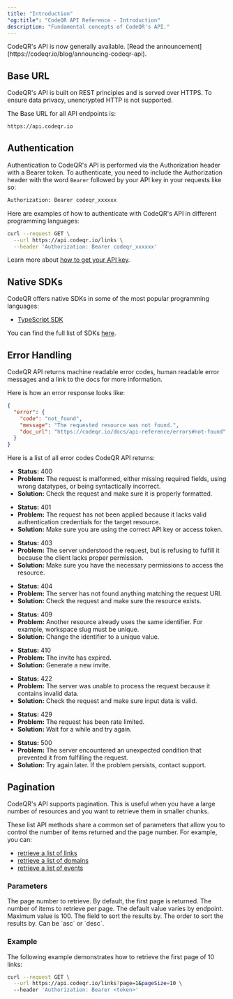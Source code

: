 ```yaml
---
title: "Introduction"
"og:title": "CodeQR API Reference - Introduction"
description: "Fundamental concepts of CodeQR's API."
---
```


<Info>
  CodeQR's API is now generally available. [Read the
  announcement](https://codeqr.io/blog/announcing-codeqr-api).
</Info>

## Base URL

CodeQR's API is built on REST principles and is served over HTTPS. To ensure data privacy, unencrypted HTTP is not supported.

The Base URL for all API endpoints is:

```bash Terminal
https://api.codeqr.io
```

## Authentication

Authentication to CodeQR's API is performed via the Authorization header with a Bearer token. To authenticate, you need to include the Authorization header with the word `Bearer` followed by your API key in your requests like so:

```bash Terminal
Authorization: Bearer codeqr_xxxxxx
```

Here are examples of how to authenticate with CodeQR's API in different programming languages:

<CodeGroup>

```bash cURL
curl --request GET \
  --url https://api.codeqr.io/links \
  --header 'Authorization: Bearer codeqr_xxxxxx'
```

</CodeGroup>

Learn more about [how to get your API key](/api-reference/tokens).

## Native SDKs

CodeQR offers native SDKs in some of the most popular programming languages:

- [TypeScript SDK](/sdks/typescript)

You can find the full list of SDKs [here](/sdks/overview).

## Error Handling

CodeQR API returns machine readable error codes, human readable error messages and a link to the docs for more information.

Here is how an error response looks like:

```json
{
  "error": {
    "code": "not_found",
    "message": "The requested resource was not found.",
    "doc_url": "https://codeqr.io/docs/api-reference/errors#not-found"
  }
}
```

Here is a list of all error codes CodeQR API returns:

<AccordionGroup>

<Accordion title="bad_request ">

- **Status:** 400
- **Problem:** The request is malformed, either missing required fields, using wrong datatypes, or being syntactically incorrect.
- **Solution:** Check the request and make sure it is properly formatted.

</Accordion>

<Accordion title="unauthorized">

- **Status:** 401
- **Problem:** The request has not been applied because it lacks valid authentication credentials for the target resource.
- **Solution:** Make sure you are using the correct API key or access token.

</Accordion>

<Accordion title="forbidden">

- **Status:** 403
- **Problem:** The server understood the request, but is refusing to fulfill it because the client lacks proper permission.
- **Solution:** Make sure you have the necessary permissions to access the resource.

</Accordion>

<Accordion title="not_found">

- **Status:** 404
- **Problem:** The server has not found anything matching the request URI.
- **Solution:** Check the request and make sure the resource exists.

</Accordion>

<Accordion title="conflict">

- **Status:** 409
- **Problem:** Another resource already uses the same identifier. For example, workspace slug must be unique.
- **Solution:** Change the identifier to a unique value.

</Accordion>

<Accordion title="invite_expired">

- **Status:** 410
- **Problem:** The invite has expired.
- **Solution:** Generate a new invite.

</Accordion>

<Accordion title="unprocessable_entity">

- **Status:** 422
- **Problem:** The server was unable to process the request because it contains invalid data.
- **Solution:** Check the request and make sure input data is valid.

</Accordion>

<Accordion title="rate_limit_exceeded">

- **Status:** 429
- **Problem:** The request has been rate limited.
- **Solution:** Wait for a while and try again.

</Accordion>

<Accordion title="internal_server_error">

- **Status:** 500
- **Problem:** The server encountered an unexpected condition that prevented it from fulfilling the request.
- **Solution:** Try again later. If the problem persists, contact support.

</Accordion>

</AccordionGroup>

## Pagination

CodeQR's API supports pagination. This is useful when you have a large number of resources and you want to retrieve them in smaller chunks.

These list API methods share a common set of parameters that allow you to control the number of items returned and the page number. For example, you can:

- [retrieve a list of links](/api-reference/endpoint/retrieve-a-list-of-links)
- [retrieve a list of domains](/api-reference/endpoint/retrieve-a-list-of-domains)
- [retrieve a list of events](/api-reference/endpoint/retrieve-a-list-of-events)

### Parameters

<ParamField body="page" type="string" default="1">
  The page number to retrieve. By default, the first page is returned.
</ParamField>

<ParamField body="pageSize" type="string">
  The number of items to retrieve per page. The default value varies by
  endpoint. Maximum value is 100.
</ParamField>

<ParamField body="sortBy" type="string">
  The field to sort the results by.
</ParamField>

<ParamField body="sortOrder" type="string">
  The order to sort the results by. Can be `asc` or `desc`.
</ParamField>

### Example

The following example demonstrates how to retrieve the first page of 10 links:

<CodeGroup>

```bash cURL
curl --request GET \
  --url https://api.codeqr.io/links?page=1&pageSize=10 \
  --header 'Authorization: Bearer <token>'
```

</CodeGroup>
